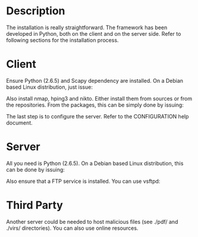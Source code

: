 =Description=
The installation is really straightforward. The framework has been developed in Python, both on the client and on the server side. Refer to following sections for the installation process. 
=Client=
Ensure Python (2.6.5) and Scapy dependency are installed. On a Debian based Linux distribution, just issue:

{{{sudo apt-get install python python-scapy}}}

Also install nmap, hping3 and nikto. Either install them from sources or from the repositories. From the packages, this can be simply done by issuing:

{{{sudo apt-get install nmap hping3 nikto}}}

The last step is to configure the server. Refer to the CONFIGURATION help document. 
=Server=
All you need is Python (2.6.5). On a Debian based Linux distribution, this can be done by issuing:

{{{sudo apt-get install python}}}

Also ensure that a FTP service is installed. You can use vsftpd:

{{{sudo apt-get install vsftpd }}}
=Third Party=
Another server could be needed to host malicious files (see ./pdf/ and ./virs/ directories). You can also use online resources.